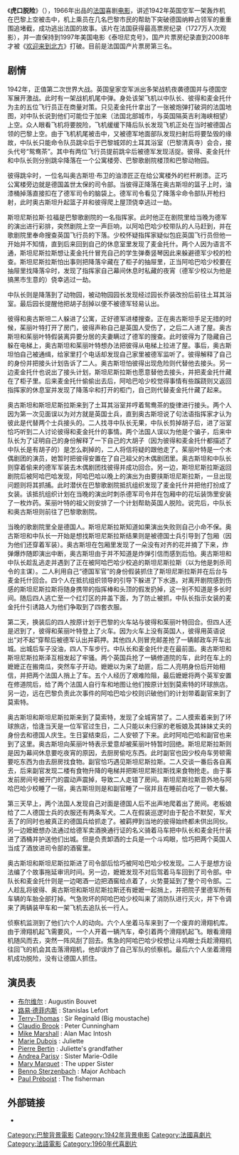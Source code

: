 {{unreferenced|time=2019-04-19T12:27:48+00:00}}
{{NoteTA|G1=Movie}}
{{Infobox Film
| name           =虎口脱险
| director       = [[热拉尔·乌里|热拉尔·乌里]]
| producer       = [[Robert_Dorfmann|Robert Dorfmann]]
| writer         = 
| starring       = [[布尔维尔|布尔维尔]] (Augustin Bouvet)<br/>[[路易·德菲内斯|路易·德菲内斯]] (Stanislas Lefort)<br/>[[Claudio_Brook|Claudio Brook]] (Peter Cunningham)
| music          = [[乔治·奥里克|乔治·奥里克]]<br/>[[埃克托·柏辽兹|埃克托·柏辽兹]]
| cinematography = [[André_Domage|André Domage]]<br/>[[Alain_Douarinou|Alain Douarinou]]<br/>[[Claude_Renoir|Claude Renoir]]
| editing        = [[Albert_Jurgenson|Albert Jurgenson]]
| distributor    = 
| released       = {{FRA}} 1966年12月8日<br>{{CHN}} 1982年7月
| runtime        = 132分钟
| country        = 法国
| language       = [[法语|法语]]、[[英语|英语]]、[[德语|德语]]
| gross          = 3300万美元（法国）
| preceded_by    = 
| followed_by    = 
| amg_id         = 
| imdb_id        = 0060474
}}

《'''虎口脱险'''》（{{lang-fr|''La Grande Vadrouille''}}），1966年出品的[[法国|法国]]喜剧[[电影|电影]]，讲述1942年英国空军一架轰炸机在巴黎上空被击中，机上乘员在几名巴黎市民的帮助下突破德国纳粹占领军的重重围追堵截，成功逃出法国的故事。该片在法国获得最高票房纪录（1727万人次观影），并一直保持到1997年美国电影《泰坦尼克号》，国产片票房纪录直到2008年才被《[[欢迎来到北方|欢迎来到北方]]》打破。目前是法国国产片票房第三名。

==剧情==
1942年，正值第二次世界大战。英国皇家空军派出多架战机夜袭德国并与德国空军展开激战。此时有一架战机机尾中弹。身处该架飞机以中队长、彼得和麦金托什为主的五位飞行员正在商量对策。只见麦金托什拿出了一张被炮弹打破洞的法国地图，对中队长说到他们可能位于加来（法国北部城市，与英国隔英吉利海峡相望）上空。众人眼看飞机将要脱险，飞机缓缓下降后队长发现飞机正处在当时被德国占领的巴黎上空。由于飞机机尾被击中，又被德军地面部队发现扫射后将要坠毁的缘故，中队长只能命令队员跳伞后于巴黎城郊的土耳其浴室（巴黎清真寺）会合，接头代号“鸳鸯茶”。其中有两位飞行员提前跳伞后被德军发现活捉。彼得、麦金托什和中队长则分别跳伞降落在一个公寓楼旁、巴黎歌剧院楼顶和巴黎动物园。

彼得跳伞时，一位名叫奥古斯坦·布卫的油漆匠正在给公寓楼外的栏杆刷漆。正巧公寓楼旁边就是德国盖世太保的司令部。当彼得正降落在奥古斯坦的篮子上时，油漆桶掉落直接扣在了德军司令的脑袋上。德军司令看见了降落伞命令部队开枪扫射，此时奥古斯坦升起篮子并和彼得爬上屋顶侥幸逃过一劫。

斯坦尼斯拉斯·拉福是巴黎歌剧院的一名指挥家。此时他正在剧院里给当晚为德军的演出进行彩排，突然剧院上空一声巨响，以阿哈巴哈少校带队的人马赶到，并在歌剧院里奉命搜查英国飞行员的下落。少校怀疑指挥家疑似包庇英国飞行员但他一开始并不知情，直到后来回到自己的休息室里发现了麦金托什。两个人因为语言不通，斯坦尼斯拉斯想让麦金托什冒充自己的学生弹奏竖琴因此来躲避德军少校的检查。斯坦尼斯拉斯怕出事则把降落伞藏在了柜子的抽屉里，正当阿哈巴哈少校要在抽屉里找降落伞时，发现了指挥家自己幕间休息时私藏的夜宵（德军少校以为他是搞黑市生意的）侥幸逃过一劫。

中队长则是降落到了动物园，被动物园园长发现经过园长乔装改扮后前往土耳其浴室。最后园长提醒他把胡子刮掉以便不被德军轻易认出。

彼得和奥古斯坦二人躲进了公寓，正好德军进楼搜查。正在奥古斯坦手足无措的时候，茱丽叶特打开了房门，彼得声称自己是英国人受伤了，之后二人进了屋。奥古斯坦和茱丽叶特假装离异要分居的夫妻瞒过了德军的搜查。此时彼得为了隐藏自己躲在电梯上，奥古斯坦和茱丽叶特想办法把彼得从电梯上拉进了屋。事后，奥古斯坦怕自己被通缉，给家里打个电话却发现自己家里被德军监听了。彼得解释了自己的身份并把接头计划告诉了二人。奥古斯坦怕彼得出现危险则代替他去接头。另一边麦金托什也说出了接头计划，斯坦尼斯拉斯也愿意替他去接头，并把麦金托什藏在了柜子里。后来麦金托什偷偷出去后，阿哈巴哈少校觉得事情有些蹊跷则又返回指挥家的休息室并发现了降落伞和打开的柜门，自己则代替麦金托什藏了起来。

奥古斯坦和斯坦尼斯拉斯来到了土耳其浴室并哼着鸳鸯茶的旋律进行接头。两个人因为第一次见面误以为对方就是英国士兵，直到奥古斯坦说了句法语指挥家才认为彼此是代替两个士兵接头的。二人找寻中队长无果，中队长剪掉胡子后，进了浴室恰巧听到二人讨论彼得和麦金托什的事情。两个法国人误以为他是个骗子，后来中队长为了证明自己的身份解释了一下自己的大胡子（因为彼得和麦金托什都描述了中队长是有胡子的）是怎么剃掉的，二人将信将疑的跟他走了。茱丽叶特是一个木偶剧团的演员，她暂时把彼得安置在了自己祖父的木偶剧团里。奥古斯坦和中队长则穿着偷来的德军军装去木偶剧团找彼得并成功回合。另一边，斯坦尼斯拉斯返回剧院后被阿哈巴哈发现，阿哈巴哈以晚上的演出为由要挟斯坦尼斯拉斯，一旦出现问题则将其抓捕。此时潜伏在巴黎歌剧院抵抗组织发现了麦金托什并把他打扮成了女装。该抵抗组织计划在当晚的演出时刺杀德军司令并在包厢中的花坛装饰里安装了一枚炸药。茱丽叶特的祖父则安排了一个计划帮助英国人脱险。说完后，中队长和奥古斯坦则前往了巴黎歌剧院。

当晚的歌剧院里全是德国人。斯坦尼斯拉斯知道如果演出失败则自己小命不保。奥古斯坦和中队长一开始是想找斯坦尼斯拉斯结果则是被德国士兵引导到了包厢（因为他们还穿着军装）。奥古斯坦在包厢里发现了一朵没有对齐的花并摘了下来，炸弹爆炸随即演出中断，奥古斯坦由于并不知道是炸弹引信而感到后怕。奥古斯坦和中队长趁乱逃走并遇到了正在被阿哈巴哈少校追的斯坦尼斯拉斯（以为他是刺杀司令的主谋）。二人利用自己“德国军官”的身份假装抓住了斯坦尼斯拉斯并在后台与麦金托什回合。四个人在抵抗组织领导的引导下躲进了下水道。对离开剧院感到伤感的斯坦尼斯拉斯将随身携带的指挥棒和头顶的假发扔掉，这一别不知道是多长时间。随后四人逃亡至一个红灯区的井盖下面，为了防止被抓，中队长指示女装的麦金托什引诱路人为他们争取到了四套衣服。

第二天，换装后的四人按原计划于巴黎的火车站与彼得和茱丽叶特回合。但四人还是迟到了，彼得和茱丽叶特登上了火车。因为火车上没有英国人，彼得用英语说出“对不起”穿帮后被德军认出并羁押。其他四人则冒充邮差抢了一辆邮政车开车出城。出城后车子没油，四人下车步行。中队长和麦金托什走在最前面。奥古斯坦和斯坦尼斯拉斯泽互相发起了牢骚。两个英国兵抢了一辆修道院的车，此时在车上的嬷嬷正在搬南瓜，突然车子开动。嬷嬷以为来了劫匪，后二人亮明身份后开始相信，并把两个法国人捎上了车。五个人经历了艰难险阻，最后嬷嬷将两个英军安置在修道院后，给了两个法国人自行车和地图让他们按原计划到莫索特的环球旅店。另一边，远在巴黎负责此次事件的阿哈巴哈少校则识破他们的计划带着副官来到了莫索特。

奥古斯坦和斯坦尼斯拉斯来到了莫索特，发现了全城宵禁了。二人摸索着来到了环球旅店，恰逢当天是一位军官过生日，二人只能以未归家的老板娘及其妹妹丈夫的身份去和德国人庆生。生日宴结束后，二人安顿了下来。此时阿哈巴哈和副官也来到了这里。奥古斯坦向茱丽叶特表示爱意却被茱丽叶特暂时回绝。斯坦尼斯拉斯则是因为幕间休息要吃夜宵的原因，去厨房偷吃东西。此时副官也因少校舟车劳顿需要吃东西为由去厨房找食物。副官恰巧遇见斯坦尼斯拉斯。二人交谈一番后各自离去，后来副官发现二楼有食物升降的电梯并把斯坦尼斯拉斯找来食物抢走。由于事发前房间号被开门的震动声震掉，导致二人走错了房间。斯坦尼斯拉斯意外地与阿哈巴哈少校睡了一宿，奥古斯坦则是和副官睡了一宿并且在睡前白吃了一顿大餐。

第三天早上，两个法国人发现自己对面是德国人后不出声地爬着出了房间。老板娘给了二人德国士兵的衣服还有两条军犬。二人在假装巡逻时由于配合不默契，军犬丢了的同时也被真正的德国兵给抓走了。被羁押到当地的彼得始终都未供出同伙。另一边嬷嬷想办法通过给德军卖酒换通行证的名义骑着马车把中队长和麦金托什装进了酒桶并护送他们出城。但是负责卸酒的士兵是一个斗鸡眼，恰巧把两个英国人当成了酒放进司令部的酒窖里。

奥古斯坦和斯坦尼斯拉斯进了司令部后恰巧被阿哈巴哈少校发现。二人于是想方设法编了个故事拖延审讯时间。另一边，嬷嬷发现不对后驾着马车回到了司令部。中队长和麦金托什则是一边喝酒一边把酒窖给点着了，火势蔓延到了整个司令部。二人趁乱将彼得、奥古斯坦和斯坦尼斯拉斯还有嬷嬷一起捎上，并把院子里德军所有车辆的车胎全部打掉。气急败坏的阿哈巴哈少校叫来了消防队进行灭火，并下令调来了两辆装甲车和一架飞机去追队长一行人。

侦察机监测到了他们六个人的动向。六个人坐着马车来到了一个废弃的滑翔机库。由于滑翔机起飞需要风，一个人开着一辆汽车，牵引着两个滑翔机起飞。眼看滑翔机随风而去，突然一阵风刮了回去。焦急的阿哈巴哈少校想让斗鸡眼士兵趁滑翔机往回飞的机会其击落滑翔机，他却误炸了自己军队的侦察机。最后六个人坐着滑翔机成功脱险，没有让德国人抓住。

==演员表==
* [[安德烈·布爾維爾|布尔维尔]] : Augustin Bouvet
* [[路易·德菲内斯|路易·德菲内斯]] : Stanislas Lefort
* [[Terry-Thomas|Terry-Thomas]] : Sir Reginald (Big moustache)
* [[Claudio_Brook|Claudio Brook]] : Peter Cunningham
* [[Mike_Marshall_(actor)|Mike Marshall]] : Alan Mac Intosh
* [[Marie_Dubois|Marie Dubois]] : Juliette
* [[Pierre_Bertin|Pierre Bertin]] : Juliette's grandfather
* [[Andrea_Parisy|Andrea Parisy]] : Sister Marie-Odile
* [[Mary_Marquet|Mary Marquet]] : The upper Sister
* [[Benno_Sterzenbach|Benno Sterzenbach]] : Major Achbach
* [[Paul_Préboist|Paul Préboist]] : The fisherman

==外部链接==
{{维基语录}}
*{{imdb title|id=0060474|title=虎口脱险}}

{{Authority control}}

[[Category:巴黎背景電影|Category:巴黎背景電影]]
[[Category:1942年背景电影|Category:1942年背景电影]]
[[Category:法國喜劇片|Category:法國喜劇片]]
[[Category:法語電影|Category:法語電影]]
[[Category:1960年代喜剧片|Category:1960年代喜剧片]]